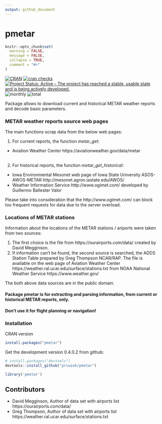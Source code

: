 ```yaml
---
output: github_document
--- 
```

pmetar
======

<!-- README.md is generated from README.Rmd. Please edit that file -->

```r
knitr::opts_chunk$set(
  warning = FALSE,
  message = FALSE,
  collapse = TRUE,
  comment = "#>"
)
```

<!-- badges: start -->
[![CRAN](https://www.r-pkg.org/badges/version/pmetar)](https://cran.r-project.org/package=pmetar)
[![cran checks](https://badges.cranchecks.info/worst/pmetar.svg)](https://cran.r-project.org/web/checks/check_results_pmetar.html)
[![Project Status: Active – The project has reached a stable, usable state and is being actively developed.](https://www.repostatus.org/badges/latest/active.svg)](https://www.repostatus.org/#active)
![monthly](https://cranlogs.r-pkg.org/badges/pmetar) 
![total](https://cranlogs.r-pkg.org/badges/grand-total/pmetar)
<!-- badges: end -->

Package allows to download current and historical METAR weather reports and decode basic parameters.

### METAR weather reports source web pages
The main functions scrap data from the below web pages:

1. For current reports, the function *metar_get*:

* Aviation Weather Center https://aviationweather.gov/data/metar</li><br>

2. For historical reports, the function *metar_get_historical*:

* Iowa Environmental Mesonet web page of Iowa State University
ASOS-AWOS-METAR http://mesonet.agron.iastate.edu/AWOS/</li>
* Weather Information Service http://www.ogimet.com/ developed by Guillermo Ballester Valor

Please take into consideration that the http://www.ogimet.com/ can block too frequent requests for data due to the server overload. <br>

### Locations of METAR stations
Information about the locations of the METAR stations / ariports were taken from two sources:

1. The first choice is the file from https://ourairports.com/data/ created by David Megginson.
2. If information can't be found, the second source is searched, the ADDS Station Table prepared by Greg Thompson NCAR/RAP. The file is available on the web page of Aviation Weather Center https://weather.ral.ucar.edu/surface/stations.txt 
from NOAA National Weather Service https://www.weather.gov/

The both above data sources are in the public domain.

#### Package pmetar is for extracting and parsing information, from current or historical METAR reports, only.

#### Don't use it for flight planning or navigation!

### Installation

CRAN version

```r
install.packages("pmetar")
```

Get the development version 0.4.0.2 from github:

```r
# install.packages("devtools")
devtools::install_github("prcwiek/pmetar")
```

```r
library('pmetar')
```

## Contributors

* David Megginson, Author of data set with airports list https://ourairports.com/data/
* Greg Thompson, Author of data set with airports list https://weather.ral.ucar.edu/surface/stations.txt

